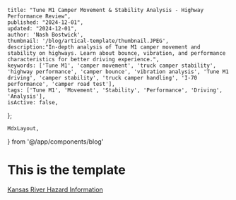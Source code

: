 
    title: "Tune M1 Camper Movement & Stability Analysis - Highway Performance Review",
    published: "2024-12-01",
    updated: "2024-12-01",
    author: 'Nash Bostwick',
    thumbnail: '/blog/artical-template/thumbnail.JPEG',
    description:"In-depth analysis of Tune M1 camper movement and stability on highways. Learn about bounce, vibration, and performance characteristics for better driving experience.",
    keywords: ['Tune M1', 'camper movement', 'truck camper stability', 'highway performance', 'camper bounce', 'vibration analysis', 'Tune M1 driving', 'camper stability', 'truck camper handling', 'I-70 performance', 'camper road test'],
    tags: ['Tune M1', 'Movement', 'Stability', 'Performance', 'Driving', 'Analysis'],
    isActive: false,
};


    MdxLayout,
} from '@/app/components/blog'


<MdxLayout>

# This is the template
[Kansas River Hazard Information][1]

</MdxLayout>

[1]: /blog/articles/artical-template

